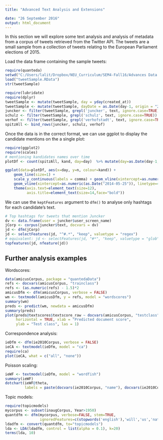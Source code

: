 ```yaml
---
title: "Advanced Text Analysis and Extensions"

date: "26 September 2016"
output: html_document
---
```


In this section we will explore some text analysis and analysis of metadata from a corpus of tweets retrieved from the Twitter API. The tweets are a small sample from a collection of tweets relating to the European Parliament elections of 2015.

Load the data frame containing the sample tweets:

```r
require(quanteda)
setwd("C:/Users/lalit/Dropbox/NEU_Curriculum/SEM4-Fall16/Advances Data Science_Architecture/GitLocal/TextAnalytics_Demo/6_advanced")
load("tweetSample.RData")
str(tweetSample)
```


```r
require(lubridate)
require(dplyr)
tweetSample <- mutate(tweetSample, day = yday(created_at))
tweetSample <- mutate(tweetSample, dayDate = as.Date(day-1, origin = "2014-01-01"))
juncker <- filter(tweetSample, grepl('juncker', text, ignore.case=TRUE)) %>% mutate(kand='Juncker')
schulz <- filter(tweetSample, grepl('schulz', text, ignore.case=TRUE))  %>% mutate(kand='Schulz')
verhof <- filter(tweetSample, grepl('verhofstadt', text, ignore.case=TRUE)) %>% mutate(kand='Verhofstadt')
spitzAll <- bind_rows(juncker, schulz, verhof)
```

Once the data is in the correct format, we can use ggplot to display the candidate mentions on the a single plot:


```r
require(ggplot2)
require(scales)
# mentioning kandidates names over time
plotDf <- count(spitzAll, kand, day=day)  %>% mutate(day=as.Date(day-1, origin = "2014-01-01"))

ggplot(data=plotDf, aes(x=day, y=n, colour=kand)) + 
    geom_line(size=1) +
    scale_y_continuous(labels = comma) + geom_vline(xintercept=as.numeric(as.Date("2014-05-15")), linetype=4) +
    geom_vline(xintercept=as.numeric(as.Date("2014-05-25")), linetype=4) +
    theme(axis.text=element_text(size=12),
          axis.title=element_text(size=14,face="bold"))
```


We can use the `keptFeatures` argument to `dfm()` to analyse only hashtags for each candidate's text.
```r
# Top hashtags for tweets that mention Juncker
dv <- data.frame(user = juncker$user_screen_name)
jCorp <- corpus(juncker$text, docvars = dv)
jd <- dfm(jCorp)
jd <- selectFeatures(jd, "^#.*", "keep", valuetype = "regex") 
# equivalent: jd <- selectFeatures(jd, "#*", "keep", valuetype = "glob") 
topfeatures(jd, nfeature(jd))
```


## Further analysis examples
Wordscores:
```r
data(amicusCorpus, package = "quantedaData")
refs <- docvars(amicusCorpus, "trainclass")
refs <- (as.numeric(refs) - 1.5)*2
amicusDfm <- dfm(amicusCorpus, verbose = FALSE)
wm <- textmodel(amicusDfm, y = refs, model = "wordscores")
summary(wm)
preds <- predict(wm, newdata = amicusDfm)
summary(preds)
plot(preds@textscores$textscore_raw ~ docvars(amicusCorpus, "testclass"),
     horizontal = TRUE, xlab = "Predicted document score",
     ylab = "Test class", las = 1)
```

Correspondence analysis:
```r
ieDfm <- dfm(ie2010Corpus, verbose = FALSE)
ieCA <- textmodel(ieDfm, model = "ca")
require(ca)
plot(ieCA, what = c("all", "none"))
```

Poisson scaling:
```r
ieWF <- textmodel(ieDfm, model = "wordfish")
summary(ieWF)
dotchart(ieWF@theta, 
         labels = paste(docvars(ie2010Corpus, "name"), docvars(ie2010Corpus, "party")))
```


Topic models:
```r
require(topicmodels)
mycorpus <- subset(inaugCorpus, Year>1950)
quantdfm <- dfm(mycorpus, verbose=FALSE, stem=TRUE,
                ignoredFeatures=c(stopwords('english'),'will','us','nation', 'can','peopl*','americ*'))
ldadfm <- convert(quantdfm, to="topicmodels")
lda <- LDA(ldadfm, control = list(alpha = 0.1), k=20)
terms(lda, 10)
```
